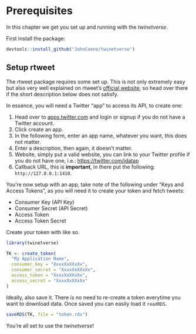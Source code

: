 # Prerequisites {#prerequisites}

In this chapter we get you set up and running with the _twinetverse_.

First install the package:

```r
devtools::install_github("JohnCoene/twinetverse")
```

## Setup rtweet

The rtweet package requires some set up. This is not only extremely easy but also very well explained on rtweet's [official website](http://rtweet.info/articles/auth.html), so head over there if the short description below does not satisfy.

In essence, you will need a Twitter "app" to access its API, to create one:

1. Head over to [apps.twitter.com](https://apps.twitter.com/) and login or signup if you do not have a Twitter account.
2. Click create an app.
3. In the following form, enter an app name, whatever you want, this does not matter.
4. Enter a description, then again, it doesn't matter.
5. Website, simply put a valid website, you can link to your Twitter profile if you do not have one, i.e.: [https://twitter.com/jdatap](https://twitter.com/jdatap)
6. Callback URL, this is **important**, in there put the following: `http://127.0.0.1:1410`.

You're now setup with an app, take note of the following under "Keys and Access Tokens", as you will need it to create your token and fetch tweets:

* Consumer Key (API Key)
* Consumer Secret (API Secret)
* Access Token
* Access Token Secret

Create your token with like so.

```r
library(twinetverse)

TK <- create_token(
  "My Application Name",
  consumer_key = "XxxxXxXXxXx",
  consumer_secret = "XxxxXxXXxXx",
  access_token = "XxxxXxXXxXx",
  access_secret = "XxxxXxXXxXx"
)
```

Ideally, also save it. There is no need to re-create a token everytime you want to download data. Once saved you can easily load it `readRDS`.

```r
saveRDS(TK, file = "token.rds")
```

You're all set to use the _twinetverse_!